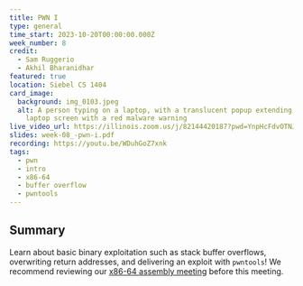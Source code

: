 ```yaml
---
title: PWN I
type: general
time_start: 2023-10-20T00:00:00.000Z
week_number: 8
credit:
  - Sam Ruggerio
  - Akhil Bharanidhar
featured: true
location: Siebel CS 1404
card_image:
  background: img_0103.jpeg
  alt: A person typing on a laptop, with a translucent popup extending from the
    laptop screen with a red malware warning
live_video_url: https://illinois.zoom.us/j/82144420187?pwd=YnpHcFdvOTNJNG1UcS92VzlrcHg0Zz09
slides: week-08_-pwn-i.pdf
recording: https://youtu.be/WDuhGoZ7xnk
tags:
  - pwn
  - intro
  - x86-64
  - buffer overflow
  - pwntools
---
```

## Summary

Learn about basic binary exploitation such as stack buffer overflows, overwriting return addresses, and delivering an exploit with `pwntools`! We recommend reviewing our [x86-64 assembly meeting](https://sigpwny.com/meetings/fa2023/2023-10-01/) before this meeting.